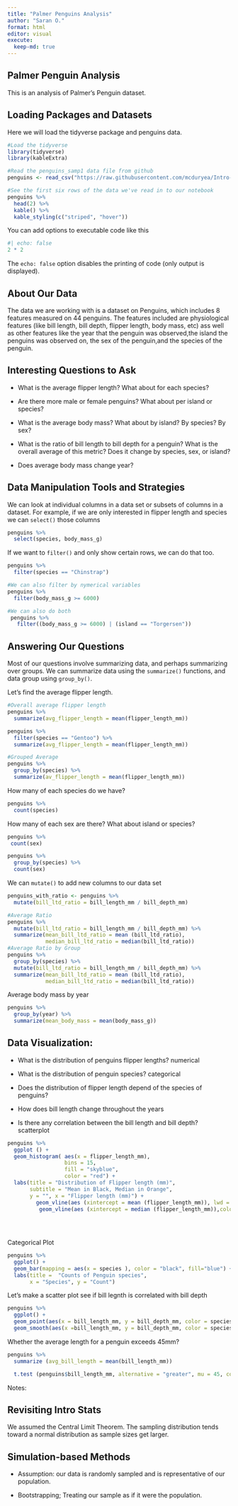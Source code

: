 ```yaml
---
title: "Palmer Penguins Analysis"
author: "Saran O."
format: html
editor: visual
execute: 
  keep-md: true
---
```


## Palmer Penguin Analysis

This is an analysis of Palmer's Penguin dataset.

## **Loading Packages and Datasets**

Here we will load the tidyverse package and penguins data.

```r
#Load the tidyverse
library(tidyverse)
library(kableExtra)

#Read the penguins_samp1 data file from github
penguins <- read_csv("https://raw.githubusercontent.com/mcduryea/Intro-to-Bioinformatics/main/data/penguins_samp1.csv")

#See the first six rows of the data we've read in to our notebook
penguins %>% 
  head(2) %>% 
  kable() %>% 
  kable_styling(c("striped", "hover"))
```

You can add options to executable code like this

```r
#| echo: false
2 * 2
```

The `echo: false` option disables the printing of code (only output is displayed).

## About Our Data

The data we are working with is a dataset on Penguins, which includes 8 features measured on 44 penguins. The features included are physiological features (like bill length, bill depth, flipper length, body mass, etc) ass well as other features like the year that the penguin was observed,the island the penguins was observed on, the sex of the penguin,and the species of the penguin.

## Interesting Questions to Ask

-   What is the average flipper length? What about for each species?

-   Are there more male or female penguins? What about per island or species?

-   What is the average body mass? What about by island? By species? By sex?

-   What is the ratio of bill length to bill depth for a penguin? What is the overall average of this metric? Does it change by species, sex, or island?

-   Does average body mass change year?

## Data Manipulation Tools and Strategies

We can look at individual columns in a data set or subsets of columns in a dataset. For example, if we are only interested in flipper length and species we can `select()` those columns

```r
penguins %>%
  select(species, body_mass_g)

```

If we want to `filter()` and only show certain rows, we can do that too.

```r
penguins %>%
  filter(species == "Chinstrap")

#We can also filter by nymerical variables
penguins %>%
  filter(body_mass_g >= 6000)

#We can also do both
 penguins %>%
   filter((body_mass_g >= 6000) | (island == "Torgersen"))
```

## Answering Our Questions

Most of our questions involve summarizing data, and perhaps summarizing over groups. We can summarize data using the `summarize()` functions, and data group using `group_by()`.

Let's find the average flipper length.

```r
#Overall average flipper length
penguins %>% 
  summarize(avg_flipper_length = mean(flipper_length_mm))

penguins %>%
  filter(species == "Gentoo") %>%
  summarize(avg_flipper_length = mean(flipper_length_mm))

#Grouped Average
penguins %>%
  group_by(species) %>%
  summarize(av_flipper_length = mean(flipper_length_mm))
```

How many of each species do we have?

```r
penguins %>%
  count(species)
```

How many of each sex are there? What about island or species?

```r
penguins %>%
 count(sex)

penguins %>%
  group_by(species) %>%
  count(sex)
```

We can `mutate()` to add new columns to our data set

```r
penguins_with_ratio <- penguins %>%
  mutate(bill_ltd_ratio = bill_length_mm / bill_depth_mm)

#Average Ratio
penguins %>%
  mutate(bill_ltd_ratio = bill_length_mm / bill_depth_mm) %>%
  summarize(mean_bill_ltd_ratio = mean (bill_ltd_ratio),
            median_bill_ltd_ratio = median(bill_ltd_ratio))
#Average Ratio by Group
penguins %>%
  group_by(species) %>%
  mutate(bill_ltd_ratio = bill_length_mm / bill_depth_mm) %>%
  summarize(mean_bill_ltd_ratio = mean (bill_ltd_ratio),
            median_bill_ltd_ratio = median(bill_ltd_ratio))

```

Average body mass by year

```r
penguins %>%
  group_by(year) %>%
  summarize(mean_body_mass = mean(body_mass_g))
```

## Data Visualization:

-   What is the distribution of penguins flipper lengths? numerical

-   What is the distribution of penguin species? categorical

-   Does the distribution of flipper length depend of the species of penguins?

-   How does bill length change throughout the years

-   Is there any correlation between the bill length and bill depth? scatterplot

```r
penguins %>%
  ggplot () +
  geom_histogram( aes(x = flipper_length_mm), 
                  bins = 15, 
                  fill = "skyblue",
                  color = "red") +
  labs(title = "Distribution of Flipper length (mm)",
       subtitle = "Mean in Black, Median in Orange",
       y = "", x = "Flipper length (mm)") +
         geom_vline(aes (xintercept = mean (flipper_length_mm)), lwd = 2, lty = "dashed" ) +
          geom_vline(aes (xintercept = median (flipper_length_mm)),color = "orange", lwd = 2, lty = "dotted")
 
                     
 

```

Categorical Plot

```r
penguins %>%
  ggplot() +
  geom_bar(mapping = aes(x = species ), color = "black", fill="blue") +
  labs(title =  "Counts of Penguin species",
       x = "Species", y = "Count")
```

Let's make a scatter plot see if bill legnth is correlated with bill depth

```r
penguins %>%
  ggplot() +
  geom_point(aes(x = bill_length_mm, y = bill_depth_mm, color = species)) +
  geom_smooth(aes(x =bill_length_mm, y = bill_depth_mm, color = species), method = "lm")
```

Whether the average length for a penguin exceeds 45mm?

```r
penguins %>%
  summarize (avg_bill_length = mean(bill_length_mm))
```

```r
  t.test (penguins$bill_length_mm, alternative = "greater", mu = 45, corf.level = 0.95)
```

Notes:

## Revisiting Intro Stats

We assumed the Central Limit Theorem. The sampling distribution tends toward a normal distribution as sample sizes get larger.

## Simulation-based Methods

-   Assumption: our data is randomly sampled and is representative of our population.

-   Bootstrapping; Treating our sample as if it were the population.
